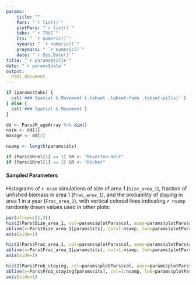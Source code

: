 ```yaml
---
params: 
    title: ""
    Pars: "`r list()`"
    plotPars: "`r list()`"
    tabs: "`r TRUE`"
    its: " `r numeric()`"
    nyears: " `r numeric()`"
    proyears: " `r numeric()`"
    date: "`r Sys.Date()`"
title: "`r params$title`"
date: "`r params$date`"
output:
  html_document
---
```



```r
if (params$tabs) {
  cat('### Spatial & Movement {.tabset .tabset-fade .tabset-pills}' )
} else {
  cat('### Spatial & Movement')
}

dd <- Pars$M_ageArray %>% dim()
nsim <- dd[1]
maxage <- dd[2]

nsamp <- length(params$its)

if (Pars$SRrel[1] == 1) SR <- "Beverton-Holt"
if (Pars$SRrel[1] == 2) SR <- "Ricker"

```

#### Sampled Parameters 
Histograms of `r nsim` simulations of size of area 1 (`Size_area_1`), fraction of unfished biomass in area 1 (`Frac_area_1`), and the probability of staying in area 1 in a year (`Frac_area_1`), with vertical colored lines indicating `r nsamp` randomly drawn values used in other plots:

```r
par(mfrow=c(1,3))
hist2(Pars$Size_area_1, col=params$plotPars$col, axes=params$plotPars$axes, main="Size_area_1", breaks=params$plotPars$breaks)
abline(v=Pars$Size_area_1[params$its], col=1:nsamp, lwd=params$plotPars$lwd)
axis(side=1)  

hist2(Pars$Frac_area_1, col=params$plotPars$col, axes=params$plotPars$axes, main="Frac_area_1", breaks=params$plotPars$breaks)
abline(v=Pars$Frac_area_1[params$its], col=1:nsamp, lwd=params$plotPars$lwd)
axis(side=1) 

hist2(Pars$Prob_staying, col=params$plotPars$col, axes=params$plotPars$axes, main="Prob_staying", breaks=params$plotPars$breaks)
abline(v=Pars$Prob_staying[params$its], col=1:nsamp, lwd=params$plotPars$lwd)
axis(side=1)

```

